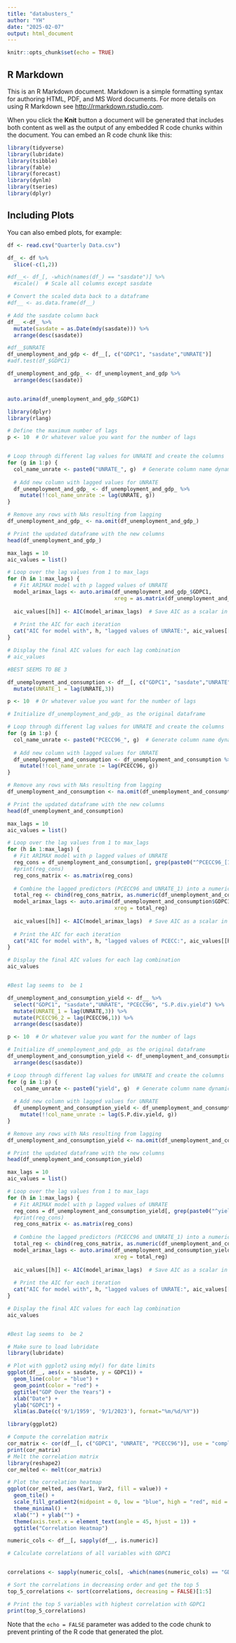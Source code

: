 ```yaml
---
title: "databusters_"
author: "YH"
date: "2025-02-07"
output: html_document
---
```


```r
knitr::opts_chunk$set(echo = TRUE)
```

## R Markdown

This is an R Markdown document. Markdown is a simple formatting syntax for authoring HTML, PDF, and MS Word documents. For more details on using R Markdown see <http://rmarkdown.rstudio.com>.

When you click the **Knit** button a document will be generated that includes both content as well as the output of any embedded R code chunks within the document. You can embed an R code chunk like this:

```r
library(tidyverse)
library(lubridate)
library(tsibble)
library(fable)
library(forecast)
library(dynlm)
library(tseries)
library(dplyr)
```

## Including Plots

You can also embed plots, for example:

```r
df <- read.csv("Quarterly Data.csv")
```


```r
df_ <- df %>%
  slice(-c(1,2))

```


```r
#df__<- df_[, -which(names(df_) == "sasdate")] %>%
  #scale()  # Scale all columns except sasdate

# Convert the scaled data back to a dataframe
#df__ <- as.data.frame(df__)

# Add the sasdate column back
df__ <-df_ %>%
  mutate(sasdate = as.Date(mdy(sasdate))) %>%
  arrange(desc(sasdate))

```


```r
#df__$UNRATE
df_unemployment_and_gdp <- df__[, c("GDPC1", "sasdate","UNRATE")]
#adf.test(df_$GDPC1)
```


```r
df_unemployment_and_gdp_ <- df_unemployment_and_gdp %>%
  arrange(desc(sasdate))


auto.arima(df_unemployment_and_gdp_$GDPC1)
```


```r
library(dplyr)
library(rlang)

# Define the maximum number of lags
p <- 10  # Or whatever value you want for the number of lags


# Loop through different lag values for UNRATE and create the columns
for (g in 1:p) {
  col_name_unrate <- paste0("UNRATE_", g)  # Generate column name dynamically
  
  # Add new column with lagged values for UNRATE
  df_unemployment_and_gdp_ <- df_unemployment_and_gdp_ %>%
    mutate(!!col_name_unrate := lag(UNRATE, g))
}

# Remove any rows with NAs resulting from lagging
df_unemployment_and_gdp_ <- na.omit(df_unemployment_and_gdp_)

# Print the updated dataframe with the new columns
head(df_unemployment_and_gdp_)

```


```r

max_lags = 10
aic_values = list()

# Loop over the lag values from 1 to max_lags
for (h in 1:max_lags) {
  # Fit ARIMAX model with p lagged values of UNRATE
  model_arimax_lags <- auto.arima(df_unemployment_and_gdp_$GDPC1, 
                                  xreg = as.matrix(df_unemployment_and_gdp_[, grep(paste0("^UNRATE_[1:", h, "]$"), colnames(df_unemployment_and_gdp_))]))
  
  aic_values[[h]] <- AIC(model_arimax_lags)  # Save AIC as a scalar in the list
  
  # Print the AIC for each iteration
  cat("AIC for model with", h, "lagged values of UNRATE:", aic_values[[h]], "\n")  # Use [[ ]] to access scalar value
}

# Display the final AIC values for each lag combination
# aic_values

#BEST SEEMS TO BE 3 
```



```r
df_unemployment_and_consumption <- df__[, c("GDPC1", "sasdate","UNRATE", "PCECC96")] %>%
  mutate(UNRATE_1 = lag(UNRATE,3)) 

```


```r
p <- 10  # Or whatever value you want for the number of lags

# Initialize df_unemployment_and_gdp_ as the original dataframe

# Loop through different lag values for UNRATE and create the columns
for (g in 1:p) {
  col_name_unrate <- paste0("PCECC96_", g)  # Generate column name dynamically
  
  # Add new column with lagged values for UNRATE
  df_unemployment_and_consumption <- df_unemployment_and_consumption %>%
    mutate(!!col_name_unrate := lag(PCECC96, g))
}

# Remove any rows with NAs resulting from lagging
df_unemployment_and_consumption <- na.omit(df_unemployment_and_consumption)

# Print the updated dataframe with the new columns
head(df_unemployment_and_consumption)

```
```r
max_lags = 10
aic_values = list()

# Loop over the lag values from 1 to max_lags
for (h in 1:max_lags) {
  # Fit ARIMAX model with p lagged values of UNRATE
  reg_cons = df_unemployment_and_consumption[, grep(paste0("^PCECC96_[1:", h, "]$"), colnames(df_unemployment_and_consumption))]
  #print(reg_cons)
  reg_cons_matrix <- as.matrix(reg_cons)
  
  # Combine the lagged predictors (PCECC96 and UNRATE_1) into a numeric matrix
  total_reg <- cbind(reg_cons_matrix, as.numeric(df_unemployment_and_consumption$UNRATE_1))
  model_arimax_lags <- auto.arima(df_unemployment_and_consumption$GDPC1, 
                                  xreg = total_reg)
  
  aic_values[[h]] <- AIC(model_arimax_lags)  # Save AIC as a scalar in the list
  
  # Print the AIC for each iteration
  cat("AIC for model with", h, "lagged values of PCECC:", aic_values[[h]], "\n")  # Use [[ ]] to access scalar value
}

# Display the final AIC values for each lag combination
aic_values


#Best lag seems to  be 1
```
```r
df_unemployment_and_consumption_yield <- df__ %>%
  select("GDPC1", "sasdate","UNRATE", "PCECC96", "S.P.div.yield") %>%
  mutate(UNRATE_1 = lag(UNRATE,3)) %>%
  mutate(PCECC96_2 = lag(PCECC96,1)) %>%
  arrange(desc(sasdate)) 

```

```r
p <- 10  # Or whatever value you want for the number of lags

# Initialize df_unemployment_and_gdp_ as the original dataframe
df_unemployment_and_consumption_yield <- df_unemployment_and_consumption_yield %>%
  arrange(desc(sasdate))

# Loop through different lag values for UNRATE and create the columns
for (g in 1:p) {
  col_name_unrate <- paste0("yield", g)  # Generate column name dynamically
  
  # Add new column with lagged values for UNRATE
  df_unemployment_and_consumption_yield <- df_unemployment_and_consumption_yield %>%
    mutate(!!col_name_unrate := lag(S.P.div.yield, g))
}

# Remove any rows with NAs resulting from lagging
df_unemployment_and_consumption_yield <- na.omit(df_unemployment_and_consumption_yield)

# Print the updated dataframe with the new columns
head(df_unemployment_and_consumption_yield)
```


```r
max_lags = 10
aic_values = list()

# Loop over the lag values from 1 to max_lags
for (h in 1:max_lags) {
  # Fit ARIMAX model with p lagged values of UNRATE
  reg_cons = df_unemployment_and_consumption_yield[, grep(paste0("^yield[1:", h, "]$"), colnames(df_unemployment_and_consumption))]
  #print(reg_cons)
  reg_cons_matrix <- as.matrix(reg_cons)
  
  # Combine the lagged predictors (PCECC96 and UNRATE_1) into a numeric matrix
  total_reg <- cbind(reg_cons_matrix, as.numeric(df_unemployment_and_consumption$UNRATE_1), as.numeric(df_unemployment_and_consumption_yield$PCECC96_2))
  model_arimax_lags <- auto.arima(df_unemployment_and_consumption_yield$GDPC1, 
                                  xreg = total_reg)
  
  aic_values[[h]] <- AIC(model_arimax_lags)  # Save AIC as a scalar in the list
  
  # Print the AIC for each iteration
  cat("AIC for model with", h, "lagged values of UNRATE:", aic_values[[h]], "\n")  # Use [[ ]] to access scalar value
}

# Display the final AIC values for each lag combination
aic_values


#Best lag seems to  be 2 
```




```r



# Make sure to load lubridate
library(lubridate)

# Plot with ggplot2 using mdy() for date limits
ggplot(df__, aes(x = sasdate, y = GDPC1)) +
  geom_line(color = "blue") +
  geom_point(color = "red") +
  ggtitle("GDP Over the Years") +
  xlab("Date") +
  ylab("GDPC1") +
  xlim(as.Date(c('9/1/1959', '9/1/2023'), format="%m/%d/%Y"))

```

```r

library(ggplot2)

# Compute the correlation matrix
cor_matrix <- cor(df__[, c("GDPC1", "UNRATE", "PCECC96")], use = "complete.obs")
print(cor_matrix)
# Melt the correlation matrix
library(reshape2)
cor_melted <- melt(cor_matrix)

# Plot the correlation heatmap
ggplot(cor_melted, aes(Var1, Var2, fill = value)) + 
  geom_tile() +
  scale_fill_gradient2(midpoint = 0, low = "blue", high = "red", mid = "white") +
  theme_minimal() +
  xlab("") + ylab("") +
  theme(axis.text.x = element_text(angle = 45, hjust = 1)) +
  ggtitle("Correlation Heatmap")

```
```r

numeric_cols <- df__[, sapply(df__, is.numeric)]

# Calculate correlations of all variables with GDPC1


correlations <- sapply(numeric_cols[, -which(names(numeric_cols) == "GDPC1")], function(x) cor(x, df__$GDPC1, use = "complete.obs"))

# Sort the correlations in decreasing order and get the top 5
top_5_correlations <- sort(correlations, decreasing = FALSE)[1:5]

# Print the top 5 variables with highest correlation with GDPC1
print(top_5_correlations)

```




Note that the `echo = FALSE` parameter was added to the code chunk to prevent printing of the R code that generated the plot.
